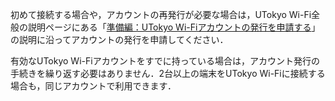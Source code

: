初めて接続する場合や，アカウントの再発行が必要な場合は，UTokyo Wi-Fi全般の説明ページにある「[準備編：UTokyo Wi-Fiアカウントの発行を申請する](/utokyo_wifi/#initial-setup-apply)」の説明に沿ってアカウントの発行を申請してください．

有効なUTokyo Wi-Fiアカウントをすでに持っている場合は，アカウント発行の手続きを繰り返す必要はありません．2台以上の端末をUTokyo Wi-Fiに接続する場合も，同じアカウントで利用できます．